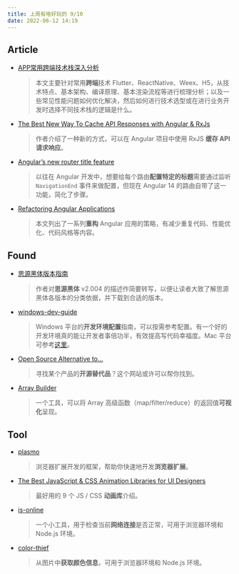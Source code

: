 ---
title: 上周有啥好玩的 9/10
date: 2022-06-12 14:19
---



## Article

- [APP常用跨端技术栈深入分析](https://mp.weixin.qq.com/s/-IoiOSSMOORzZXLUiZsGtw)
  
    > 本文主要针对常用**跨端**技术 Flutter、ReactNative、Weex、H5，从技术特点、基本架构、编译原理、基本渲染流程等进行梳理分析；以及一些常见性能问题如何优化解决，然后如何进行技术选型或在进行业务开发时选择不同技术栈的逻辑是什么。
    
  
  
- [The Best New Way To Cache API Responses with Angular & RxJs](https://tomastrajan.medium.com/the-best-new-way-to-cache-api-responses-with-angular-rxjs-5cbc05d12f10)
  
    > 作者介绍了一种新的方式，可以在 Angular 项目中使用 RxJS **缓存 API 请求响应**。
    
  
  
- [Angular’s new router title feature](https://kevinkreuzer.medium.com/angulars-new-router-title-feature-612ddbbf8495)
  
    > 以往在 Angular 开发中，想要给每个路由**配置特定的标题**需要通过监听 `NavigationEnd` 事件来做配置，但现在 Angular 14 的路由自带了这一功能，简化了步骤。
    
  
  
- [Refactoring Angular Applications](https://levelup.gitconnected.com/refactoring-angular-applications-be18a7ee65cb)
  
    > 本文列出了一系列**重构** Angular 应用的策略，有减少重复代码、性能优化、代码风格等内容。
    
    

## Found

- [思源黑体版本指南](https://zhuanlan.zhihu.com/p/526734630)
  
    > 作者对**思源黑体** v2.004 的描述作简要转写，以便让读者大致了解思源黑体各版本的分类依据，并下载到合适的版本。
    
  
  
- [windows-dev-guide](https://github.com/Vets-Who-Code/windows-dev-guide)
  
    > Windows 平台的**开发环境配置**指南，可以按需参考配置。有一个好的开发环境真的能让开发者事倍功半，有效提高写代码幸福度。Mac 平台可参考[这里](https://www.robinwieruch.de/mac-setup-web-development/)。
    
    
    
- [Open Source Alternative to...](https://www.opensourcealternative.to/)
  
    > 寻找某个产品的**开源替代品**？这个网站或许可以帮你找到。
    
    
    
- [Array Builder](https://www.arraybuilder.com/#)
  
    > 一个工具，可以将 Array 高级函数（map/filter/reduce）的返回值**可视化**呈现。
    
    

## Tool

- [plasmo](https://github.com/PlasmoHQ/plasmo)
  
    > 浏览器扩展开发的框架，帮助你快速地开发**浏览器扩展**。
    
    
    
- [The Best JavaScript & CSS Animation Libraries for UI Designers](https://www.sitepoint.com/our-top-9-animation-libraries/)
  
    > 最好用的 9 个 JS / CSS **动画库**介绍。
    
    
    
- [is-online](https://github.com/sindresorhus/is-online)
  
    > 一个小工具，用于检查当前**网络连接**是否正常，可用于浏览器环境和 Node.js 环境。
    
  
  
- [color-thief](https://github.com/lokesh/color-thief)
  
    > 从图片中**获取颜色信息**，可用于浏览器环境和 Node.js 环境。
    
    
